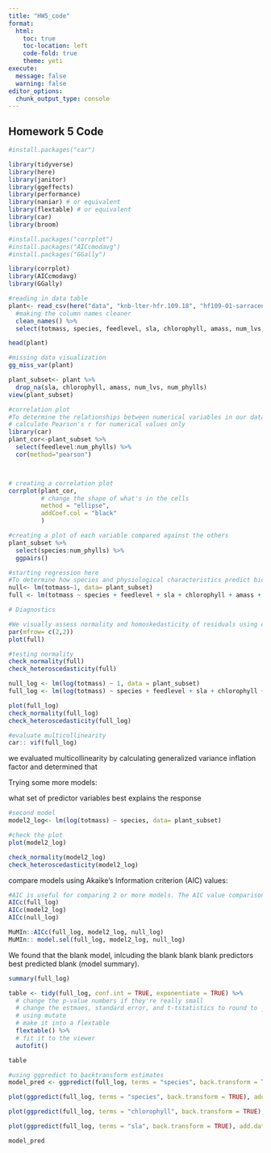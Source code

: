 ```yaml
---
title: "HW5_code"
format: 
  html:
    toc: true
    toc-location: left
    code-fold: true
    theme: yeti
execute: 
  message: false
  warning: false
editor_options: 
  chunk_output_type: console
---
```


## Homework 5 Code

```r
#install.packages("car")
```


```r
library(tidyverse)
library(here)
library(janitor)
library(ggeffects)
library(performance)
library(naniar) # or equivalent
library(flextable) # or equivalent
library(car)
library(broom)
```

```r
#install.packages("corrplot")
#install.packages("AICcmodavg")
#install.packages("GGally")
```

```r
library(corrplot)
library(AICcmodavg)
library(GGally)
```


```r
#reading in data table
plant<- read_csv(here("data", "knb-lter-hfr.109.18", "hf109-01-sarracenia.csv")) %>%
  #making the column names cleaner
  clean_names() %>% 
  select(totmass, species, feedlevel, sla, chlorophyll, amass, num_lvs, num_phylls)

head(plant)
```

```r
#missing data visualization
gg_miss_var(plant)

```

```r
plant_subset<- plant %>% 
  drop_na(sla, chlorophyll, amass, num_lvs, num_phylls)
view(plant_subset)
```

```r
#correlation plot
#To determine the relationships between numerical variables in our dataset, we calculated Pearsons r and visually represented correlation using a correlation plot.
# calculate Pearson's r for numerical values only
library(car)
plant_cor<-plant_subset %>% 
  select(feedlevel:num_phylls) %>% 
  cor(method="pearson")




```

```r
# creating a correlation plot
corrplot(plant_cor,
         # change the shape of what's in the cells
         method = "ellipse",
         addCoef.col = "black"
         )
```

```r
#creating a plot of each variable compared against the others
plant_subset %>% 
  select(species:num_phylls) %>% 
  ggpairs()
```

```r
#starting regression here
#To determine how species and physiological characteristics predict biomass, we fit multiple linear models.
null<- lm(totmass~1, data= plant_subset)
full <- lm(totmass ~ species + feedlevel + sla + chlorophyll + amass + num_lvs + num_phylls, data = plant_subset)
```

```r
# Diagnostics

#We visually assess normality and homoskedasticity of residuals using diagnostic plots for the full model
par(mfrow= c(2,2))
plot(full)
```

```r
#testing normality
check_normality(full)
check_heteroscedasticity(full)

```

```r
null_log <- lm(log(totmass) ~ 1, data = plant_subset)
full_log <- lm(log(totmass) ~ species + feedlevel + sla + chlorophyll + amass + num_lvs + num_phylls, data = plant_subset)

plot(full_log)
check_normality(full_log)
check_heteroscedasticity(full_log)
```

```r
#evaluate multicollinearity
car:: vif(full_log)
```
 
 we evaluated multicollinearity by calculating generalized variance inflation factor and determined that
 
 
 
 Trying some more models:
 
 what set of predictor variables best explains the response
 
```r
#second model
model2_log<- lm(log(totmass) ~ species, data= plant_subset)
```
 
```r
#check the plot
plot(model2_log)

check_normality(model2_log)
check_heteroscedasticity(model2_log)
```

compare models using Akaike's Information criterion (AIC) values:

```r
#AIC is useful for comparing 2 or more models. The AIC value comparison can tell us what model is the least complex and best predicts our response. Lowest AIC value means best model
AICc(full_log)
AICc(model2_log)
AICc(null_log)
```

```r
MuMIn::AICc(full_log, model2_log, null_log)
MuMIn:: model.sel(full_log, model2_log, null_log)
```



We found that the blank model, inlcuding the blank blank blank predictors best predicted blank (model summary).

```r
summary(full_log)

table <- tidy(full_log, conf.int = TRUE, exponentiate = TRUE) %>% 
  # change the p-value numbers if they're really small
  # change the estmaes, standard error, and t-tstatistics to round to ___ digits
  # using mutate
  # make it into a flextable
  flextable() %>% 
  # fit it to the viewer
  autofit()

table
```

```r
#using ggpredict to backtransform estimates 
model_pred <- ggpredict(full_log, terms = "species", back.transform = TRUE)

plot(ggpredict(full_log, terms = "species", back.transform = TRUE), add.data = TRUE)

plot(ggpredict(full_log, terms = "chlorophyll", back.transform = TRUE), add.data = TRUE)

plot(ggpredict(full_log, terms = "sla", back.transform = TRUE), add.data = TRUE)

model_pred

```
